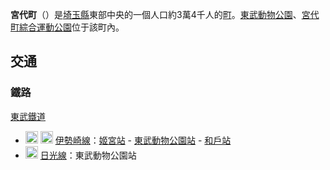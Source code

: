 {{日本町村|
自治體名=宮代|
町村=町|
圖像=[[File:Pond_of_swan_in_Tobu_Zoo_park.jpg|240px]]|
圖像說明=[[東武動物公園|東武動物公園]]|
町村章=|
日文原名=宮代町|
平假名=みやしろまち|
羅馬字拼音=Miyashiro-machi|
都道府縣=埼玉縣|
支廳=|
郡=南埼玉郡|
編號=11442-1|
面積=15.95|
邊界未定=|
人口=|
統計時間=2007年9月1日 |
自治體=[[春日部市|春日部市]]、[[久喜市|久喜市]]、[[杉戶町|杉戶町]]、[[白岡市|白岡市]]|
樹=|
花=|
鳥=|
其他象徵物=|
其他象徵=|
郵遞區號=345-0281|
所在地=南埼玉郡宮代町笠原一丁目4番1號|
電話號碼=480-34-1111|
外部連結=http://www.town.miyashiro.saitama.jp/|
經度=|
緯度=|
地圖=|
註記=
}}
'''宮代町'''（{{jpn|j=宮代町|hg=みやしろまち|rm=Miyashiro machi|f=y}}）是[[埼玉縣|埼玉縣]]東部中央的一個人口約3萬4千人的[[町|町]]。[[東武動物公園|東武動物公園]]、[[宮代町綜合運動公園|宮代町綜合運動公園]]位于該町內。
== 交通 ==
=== 鐵路 ===
; [[東武鐵道|東武鐵道]]
* [[File:Tobu_Skytree_Line_(TS)_symbol.svg|20px]] [[File:Tobu_Isesaki_Line_(TI)_symbol.svg|20px]] [[伊勢崎線|伊勢崎線]]：[[姬宮站|姬宮站]] - [[東武動物公園站|東武動物公園站]] - [[和戶站|和戶站]]
* [[File:Tobu_Nikko_Line_(TN)_symbol.svg|20px]] [[日光線_(東武鐵道)|日光線]]：東武動物公園站
{{埼玉縣}}{{Authority control}}